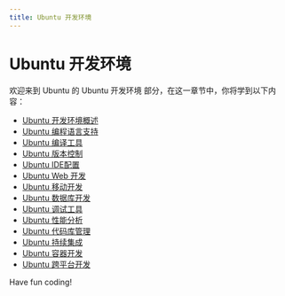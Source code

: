 ```yaml
---
title: Ubuntu 开发环境
---
```


# Ubuntu 开发环境

欢迎来到 Ubuntu 的 Ubuntu 开发环境 部分，在这一章节中，你将学到以下内容：

- [Ubuntu 开发环境概述](./0-overview-of-ubuntu-development-environment.mdx)
- [Ubuntu 编程语言支持](./1-ubuntu-programming-language-support.mdx)
- [Ubuntu 编译工具](./2-ubuntu-compilation-tools.mdx)
- [Ubuntu 版本控制](./3-ubuntu-version-control.mdx)
- [Ubuntu IDE配置](./4-ubuntu-ide-configuration.mdx)
- [Ubuntu Web 开发](./5-ubuntu-web-development.mdx)
- [Ubuntu 移动开发](./6-ubuntu-mobile-development.mdx)
- [Ubuntu 数据库开发](./7-ubuntu-database-development.mdx)
- [Ubuntu 调试工具](./8-ubuntu-debugging-tools.mdx)
- [Ubuntu 性能分析](./9-ubuntu-performance-analysis.mdx)
- [Ubuntu 代码库管理](./10-ubuntu-code-base-management.mdx)
- [Ubuntu 持续集成](./11-ubuntu-continuous-integration.mdx)
- [Ubuntu 容器开发](./12-ubuntu-container-development.mdx)
- [Ubuntu 跨平台开发](./13-ubuntu-cross-platform-development.mdx)

Have fun coding!